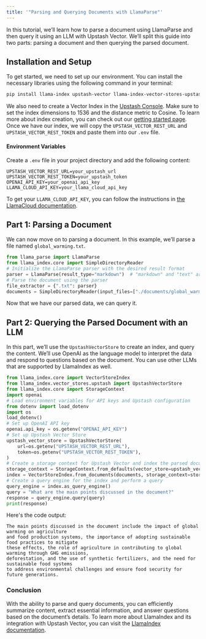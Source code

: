 ```yaml
---
title: '"Parsing and Querying Documents with LlamaParse"'
---
```

In this tutorial, we’ll learn how to parse a document using LlamaParse and then query it using an LLM with Upstash Vector.
We’ll split this guide into two parts: parsing a document and then querying the parsed document.
## Installation and Setup
To get started, we need to set up our environment. You can install the necessary libraries using the following command in your terminal:
```bash
pip install llama-index upstash-vector llama-index-vector-stores-upstash python-dotenv
```
We also need to create a Vector Index in the [Upstash Console](https://console.upstash.com). Make sure to set the index dimensions to 1536 and the distance metric to Cosine. To learn more about index creation, you can check out our [getting started page](https://docs.upstash.com/vector/overall/getstarted).
Once we have our index, we will copy the `UPSTASH_VECTOR_REST_URL` and `UPSTASH_VECTOR_REST_TOKEN` and paste them into our `.env` file.
#### Environment Variables
Create a `.env` file in your project directory and add the following content:
```plaintext
UPSTASH_VECTOR_REST_URL=your_upstash_url
UPSTASH_VECTOR_REST_TOKEN=your_upstash_token
OPENAI_API_KEY=your_openai_api_key
LLAMA_CLOUD_API_KEY=your_llama_cloud_api_key
```
To get your `LLAMA_CLOUD_API_KEY`, you can follow the instructions in [the LlamaCloud documentation](https://docs.cloud.llamaindex.ai/llamaparse/getting_started/get_an_api_key).
## Part 1: Parsing a Document
We can now move on to parsing a document. In this example, we’ll parse a file named `global_warming.txt`.
```python
from llama_parse import LlamaParse
from llama_index.core import SimpleDirectoryReader
# Initialize the LlamaParse parser with the desired result format
parser = LlamaParse(result_type="markdown")  # "markdown" and "text" are available
# Parse the document using the parser
file_extractor = {".txt": parser}
documents = SimpleDirectoryReader(input_files=["./documents/global_warming.txt"], file_extractor=file_extractor).load_data()
```
Now that we have our parsed data, we can query it.
## Part 2: Querying the Parsed Document with an LLM
In this part, we’ll use the `UpstashVectorStore` to create an index, and query the content. We’ll use OpenAI as the language model to interpret the data and respond to questions based on the document. You can use other LLMs that are supported by LlamaIndex as well.
```python
from llama_index.core import VectorStoreIndex
from llama_index.vector_stores.upstash import UpstashVectorStore
from llama_index.core import StorageContext
import openai
# Load environment variables for API keys and Upstash configuration
from dotenv import load_dotenv
import os
load_dotenv()
# Set up OpenAI API key
openai.api_key = os.getenv("OPENAI_API_KEY")
# Set up Upstash Vector Store
upstash_vector_store = UpstashVectorStore(
    url=os.getenv("UPSTASH_VECTOR_REST_URL"),
    token=os.getenv("UPSTASH_VECTOR_REST_TOKEN"),
)
# Create a storage context for Upstash Vector and index the parsed document
storage_context = StorageContext.from_defaults(vector_store=upstash_vector_store)
index = VectorStoreIndex.from_documents(documents, storage_context=storage_context)
# Create a query engine for the index and perform a query
query_engine = index.as_query_engine()
query = "What are the main points discussed in the document?"
response = query_engine.query(query)
print(response)
```
Here's the code output:
```plaintext
The main points discussed in the document include the impact of global warming on agriculture
and food production systems, the importance of adopting sustainable food practices to mitigate
these effects, the role of agriculture in contributing to global warming through GHG emissions,
deforestation, and the use of synthetic fertilizers, and the need for sustainable food systems
to address environmental challenges and ensure food security for future generations.
```
### Conclusion
With the ability to parse and query documents, you can efficiently summarize content, extract essential information, and answer questions based on the document’s details.
To learn more about LlamaIndex and its integration with Upstash Vector, you can visit the [LlamaIndex documentation](https://docs.llamaindex.ai/en/latest).